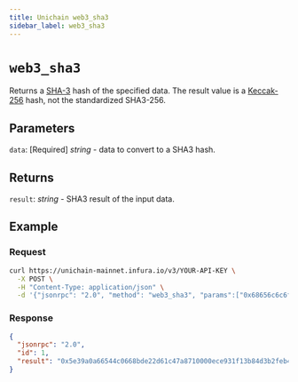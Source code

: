 ```yaml
---
title: Unichain web3_sha3
sidebar_label: web3_sha3
---
```



# `web3_sha3`

Returns a [SHA-3](https://en.wikipedia.org/wiki/SHA-3) hash of the specified data. The result value is a [Keccak-256](https://keccak.team/keccak.html) hash, not the standardized SHA3-256.

## Parameters

`data`: [Required] _string_ - data to convert to a SHA3 hash.

## Returns

`result`: _string_ - SHA3 result of the input data.

## Example


<Example />

### Request

<Tabs>

<TabItem value="curl">

```bash
curl https://unichain-mainnet.infura.io/v3/YOUR-API-KEY \
  -X POST \
  -H "Content-Type: application/json" \
  -d '{"jsonrpc": "2.0", "method": "web3_sha3", "params":["0x68656c6c6f20776f726c00"], "id": 1}'
```

</TabItem>
</Tabs>


### Response

<Tabs>
<TabItem value="JSON">

```json
{
  "jsonrpc": "2.0",
  "id": 1,
  "result": "0x5e39a0a66544c0668bde22d61c47a8710000ece931f13b84d3b2feb44ec96d3f"
}
```

</TabItem>

</Tabs>